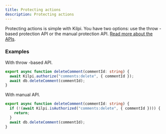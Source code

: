 ```yaml
---
title: Protecting actions
description: Protecting actions
---
```


Protecting actions is simple with Kilpi. You have two options: use the throw -based protection API or the manual protection API. [Read more about the APIs](/guides/protection-basics).

### Examples

With throw -based API.

```ts
export async function deleteComment(commentId: string) {
  await Kilpi.authorize("comments:delete", { commentId });
  await db.deleteComment(commentId);
}
```

With manual API.

```ts
export async function deleteComment(commentId: string) {
  if (!(await Kilpi.isAuthorized("comments:delete", { commentId }))) {
    return;
  }
  await db.deleteComment(commentId);
}
```